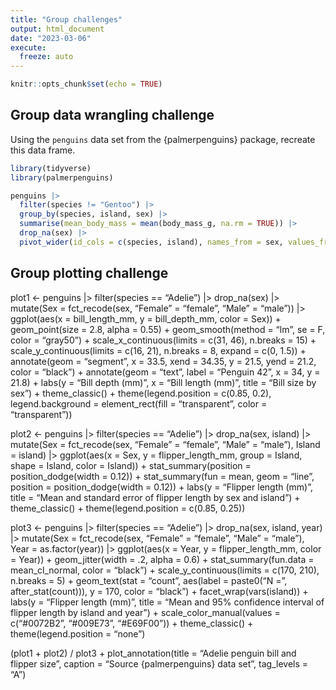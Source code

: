 ```yaml
---
title: "Group challenges"
output: html_document
date: "2023-03-06"
execute:
  freeze: auto
---
```


```r
knitr::opts_chunk$set(echo = TRUE)
```

## Group data wrangling challenge

Using the `penguins` data set from the {palmerpenguins} package, recreate this data frame.
```r
library(tidyverse)
library(palmerpenguins)
```
```r
penguins |> 
  filter(species != "Gentoo") |> 
  group_by(species, island, sex) |> 
  summarise(mean_body_mass = mean(body_mass_g, na.rm = TRUE)) |> 
  drop_na(sex) |> 
  pivot_wider(id_cols = c(species, island), names_from = sex, values_from = mean_body_mass)
```

## Group plotting challenge

plot1 <- penguins |>
  filter(species == "Adelie") |>
  drop_na(sex) |>
  mutate(Sex = fct_recode(sex, "Female" = "female",
                          "Male" = "male")) |>
  ggplot(aes(x = bill_length_mm, y = bill_depth_mm, color = Sex)) +
  geom_point(size = 2.8, alpha = 0.55) +
  geom_smooth(method = "lm", se = F, color = "gray50") + 
  scale_x_continuous(limits = c(31, 46), n.breaks = 15) +
  scale_y_continuous(limits = c(16, 21), n.breaks = 8,
                     expand = c(0, 1.5)) +
  annotate(geom = "segment", x = 33.5, xend = 34.35, 
           y = 21.5, yend = 21.2, color = "black") +
  annotate(geom = "text", label = "Penguin 42", x = 34, y = 21.8) +
  labs(y = "Bill depth (mm)", x = "Bill length (mm)", title = "Bill size by sex") +
  theme_classic() +
  theme(legend.position = c(0.85, 0.2),
        legend.background = element_rect(fill = "transparent", color = "transparent"))

plot2 <- penguins |>
  filter(species == "Adelie") |>
  drop_na(sex, island) |>
  mutate(Sex = fct_recode(sex, "Female" = "female",
                          "Male" = "male"),
         Island = island) |>
  ggplot(aes(x = Sex, y = flipper_length_mm, 
             group = Island, shape = Island, color = Island)) +
  stat_summary(position = position_dodge(width = 0.12)) +
  stat_summary(fun = mean, geom = "line", position = position_dodge(width = 0.12)) +
  labs(y = "Flipper length (mm)", 
       title = "Mean and standard error of flipper length by sex and island") +
  theme_classic() + 
  theme(legend.position = c(0.85, 0.25))

plot3 <- penguins |>
  filter(species == "Adelie") |>
  drop_na(sex, island, year) |>
  mutate(Sex = fct_recode(sex, "Female" = "female",
                          "Male" = "male"),
         Year = as.factor(year)) |>
  ggplot(aes(x = Year, y = flipper_length_mm, color = Year)) +
  geom_jitter(width = .2, alpha = 0.6) +
  stat_summary(fun.data = mean_cl_normal, color = "black") +
  scale_y_continuous(limits = c(170, 210), n.breaks = 5) +
  geom_text(stat = "count", aes(label = paste0("N = ", after_stat(count))), y = 170,
            color = "black") +
  facet_wrap(vars(island)) +
  labs(y = "Flipper length (mm)", 
       title = "Mean and 95% confidence interval of flipper length by island and year") +
  scale_color_manual(values = c("#0072B2", "#009E73", "#E69F00")) +
  theme_classic() +
  theme(legend.position = "none")

(plot1 + plot2) / plot3 + 
  plot_annotation(title = "Adelie penguin bill and flipper size",
                  caption = "Source {palmerpenguins} data set",
                  tag_levels = "A")
